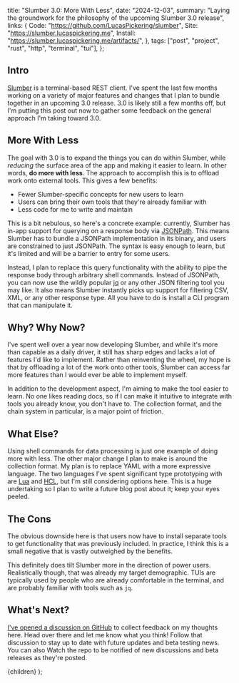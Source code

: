 
  title: "Slumber 3.0: More With Less",
  date: "2024-12-03",
  summary:
    "Laying the groundwork for the philosophy of the upcoming Slumber 3.0 release",
  links: {
    Code: "https://github.com/LucasPickering/slumber",
    Site: "https://slumber.lucaspickering.me",
    Install: "https://slumber.lucaspickering.me/artifacts/",
  },
  tags: ["post", "project", "rust", "http", "terminal", "tui"],
};

## Intro

[Slumber](https://github.com/LucasPickering/slumber) is a terminal-based REST client. I've spent the last few months working on a variety of major features and changes that I plan to bundle together in an upcoming 3.0 release. 3.0 is likely still a few months off, but I'm putting this post out now to gather some feedback on the general approach I'm taking toward 3.0.

## More With Less

The goal with 3.0 is to expand the things you can do within Slumber, while _reducing_ the surface area of the app and making it easier to learn. In other words, **do more with less**. The approach to accomplish this is to offload work onto external tools. This gives a few benefits:

- Fewer Slumber-specific concepts for new users to learn
- Users can bring their own tools that they're already familiar with
- Less code for me to write and maintain

This is a bit nebulous, so here's a concrete example: currently, Slumber has in-app support for querying on a response body via [JSONPath](https://www.ietf.org/archive/id/draft-goessner-dispatch-jsonpath-00.html). This means Slumber has to bundle a JSONPath implementation in its binary, and users are constrained to just JSONPath. The syntax is easy enough to learn, but it's limited and will be a barrier to entry for some users.

Instead, I plan to replace this query functionality with the ability to pipe the response body through arbitrary shell commands. Instead of JSONPath, you can now use the wildly popular [jq](https://jqlang.github.io/jq/) or any other JSON filtering tool you may like. It also means Slumber instantly picks up support for filtering CSV, XML, or any other response type. All you have to do is install a CLI program that can manipulate it.

## Why? Why Now?

I've spent well over a year now developing Slumber, and while it's more than capable as a daily driver, it still has sharp edges and lacks a lot of features I'd like to implement. Rather than reinventing the wheel, my hope is that by offloading a lot of the work onto other tools, Slumber can access far more features than I would ever be able to implement myself.

In addition to the development aspect, I'm aiming to make the tool easier to learn. No one likes reading docs, so if I can make it intuitive to integrate with tools you already know, you don't have to. The collection format, and the chain system in particular, is a major point of friction.

## What Else?

Using shell commands for data processing is just one example of doing more with less. The other major change I plan to make is around the collection format. My plan is to replace YAML with a more expressive language. The two languages I've spent significant type prototyping with are [Lua](https://www.lua.org/) and [HCL](https://github.com/hashicorp/hcl), but I'm still considering options here. This is a huge undertaking so I plan to write a future blog post about it; keep your eyes peeled.

## The Cons

The obvious downside here is that users now have to install separate tools to get functionality that was previously included. In practice, I think this is a small negative that is vastly outweighed by the benefits.

This definitely does tilt Slumber more in the direction of power users. Realistically though, that was already my target demographic. TUIs are typically used by people who are already comfortable in the terminal, and are probably familiar with tools such as `jq`.

## What's Next?

[I've opened a discussion on GitHub](https://github.com/LucasPickering/slumber/discussions/422) to collect feedback on my thoughts here. Head over there and let me know what you think! Follow that discussion to stay up to date with future updates and beta testing news. You can also Watch the repo to be notified of new discussions and beta releases as they're posted.

  <PostView metadata={metadata}>{children}</PostView>
);
